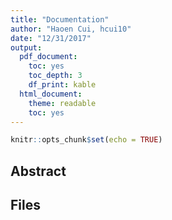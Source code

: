 ```yaml
---
title: "Documentation"
author: "Haoen Cui, hcui10"
date: "12/31/2017"
output: 
  pdf_document:
    toc: yes
    toc_depth: 3
    df_print: kable
  html_document:
    theme: readable
    toc: yes
---
```


```r
knitr::opts_chunk$set(echo = TRUE)
```

## Abstract


## Files


